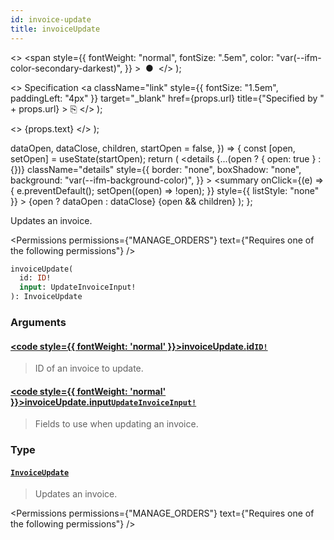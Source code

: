 ```yaml
---
id: invoice-update
title: invoiceUpdate
---
```


  <>
    <span
      style={{
        fontWeight: "normal",
        fontSize: ".5em",
        color: "var(--ifm-color-secondary-darkest)",
      }}
    >
      &nbsp;●&nbsp;
    </span>
  </>
);

  <>
    Specification
    <a
      className="link"
      style={{ fontSize: "1.5em", paddingLeft: "4px" }}
      target="\_blank"
      href={props.url}
      title={"Specified by " + props.url}
    >
      ⎘
    </a>
  </>
);

  <>
    <span className={props.class}>{props.text}</span>
  </>
);


  dataOpen,
  dataClose,
  children,
  startOpen = false,
}) => {
  const [open, setOpen] = useState(startOpen);
  return (
    <details
      {...(open ? { open: true } : {})}
      className="details"
      style={{
        border: "none",
        boxShadow: "none",
        background: "var(--ifm-background-color)",
      }}
    >
      <summary
        onClick={(e) => {
          e.preventDefault();
          setOpen((open) => !open);
        }}
        style={{ listStyle: "none" }}
      >
        {open ? dataOpen : dataClose}
      </summary>
      {open && children}
    </details>
  );
};

Updates an invoice.

<Permissions
  permissions={"MANAGE_ORDERS"}
  text={"Requires one of the following permissions"}
/>

```graphql
invoiceUpdate(
  id: ID!
  input: UpdateInvoiceInput!
): InvoiceUpdate
```

### Arguments

#### [<code style={{ fontWeight: 'normal' }}>invoiceUpdate.<b>id</b></code>](#)<Bullet />[`ID!`](../../../api-reference/miscellaneous/scalars/id) <Badge class="badge badge--secondary" text="non-null"/> <Badge class="badge badge--secondary" text="scalar"/> <Badge class="badge badge--secondary" text="miscellaneous"/>

> ID of an invoice to update.

#### [<code style={{ fontWeight: 'normal' }}>invoiceUpdate.<b>input</b></code>](#)<Bullet />[`UpdateInvoiceInput!`](../../../api-reference/orders/inputs/update-invoice-input) <Badge class="badge badge--secondary" text="non-null"/> <Badge class="badge badge--secondary" text="input"/> <Badge class="badge badge--secondary" text="orders"/>

> Fields to use when updating an invoice.

### Type

#### [`InvoiceUpdate`](../../../api-reference/orders/objects/invoice-update) <Badge class="badge badge--secondary" text="object"/> <Badge class="badge badge--secondary" text="orders"/>

> Updates an invoice.

<Permissions
  permissions={"MANAGE_ORDERS"}
  text={"Requires one of the following permissions"}
/>

